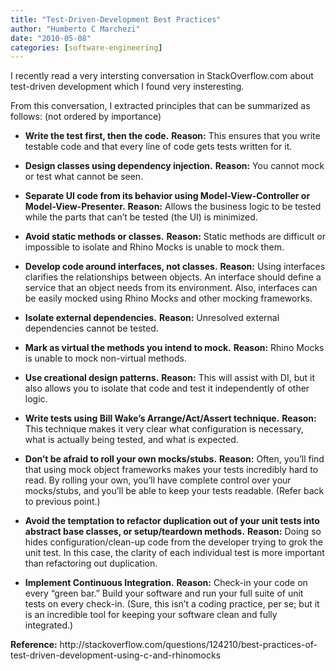 ```yaml
---
title: "Test-Driven-Development Best Practices"
author: "Humberto C Marchezi"
date: "2010-05-08"
categories: [software-engineering]
---
```


I recently read a very intersting conversation in StackOverflow.com about test-driven
development which I found very insteresting. 

From this conversation, I extracted principles that can be summarized as follows: 
(not ordered by importance)

* **Write the test first, then the code.** **Reason:** This ensures
that you write testable code and that every line of code gets tests
written for it.

* **Design classes using dependency injection.** **Reason:** You cannot
mock or test what cannot be seen.

* **Separate UI code from its behavior using Model-View-Controller or 
Model-View-Presenter.** **Reason:** Allows the
business logic to be tested while the parts that can't be tested (the
UI) is minimized.

* **Avoid static methods or classes.** **Reason:** Static
methods are difficult or impossible to isolate and Rhino Mocks is unable
to mock them.

* **Develop code around interfaces, not classes.** **Reason:** Using interfaces clarifies the relationships between objects. An interface should define a service that an object needs from its environment. Also, interfaces can be easily mocked using Rhino Mocks and other mocking frameworks. 


* **Isolate external dependencies.** **Reason:** Unresolved external dependencies cannot be tested.


* **Mark as virtual the methods you intend to mock.** **Reason:** Rhino Mocks is unable to mock non-virtual methods.

* **Use creational design patterns.** **Reason:** This will assist with DI, but it also allows you to isolate that code and test it independently of other logic.


* **Write tests using Bill Wake’s Arrange/Act/Assert technique.** **Reason:** This technique makes it very clear what configuration is necessary, what is actually being tested, and what is expected.


* **Don’t be afraid to roll your own mocks/stubs.** **Reason:** Often, you’ll find that using mock object frameworks makes your tests incredibly hard to read. By rolling your own, you’ll have complete control over your mocks/stubs, and you’ll be able to keep your tests readable. (Refer back to previous point.)


* **Avoid the temptation to refactor duplication out of your unit tests into abstract base classes, or setup/teardown methods.** **Reason:** Doing so hides configuration/clean-up code from the developer trying to grok the unit test. In this case, the clarity of each individual test is more important than refactoring out duplication.


* **Implement Continuous Integration.** **Reason:** Check-in your code on every “green bar.” Build your software and run your full suite of unit tests on every check-in. (Sure, this isn’t a coding practice, per se; but it is an incredible tool for keeping your software clean and fully integrated.)



**Reference:** http://stackoverflow.com/questions/124210/best-practices-of-test-driven-development-using-c-and-rhinomocks






